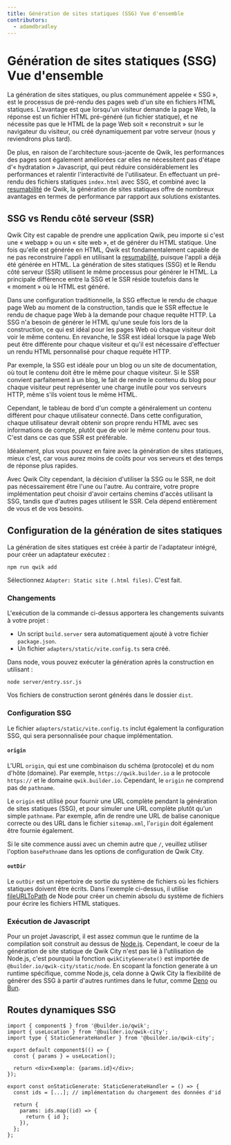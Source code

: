 ```yaml
---
title: Génération de sites statiques (SSG) Vue d'ensemble
contributors:
  - adamdbradley
---
```


# Génération de sites statiques (SSG) Vue d'ensemble

La génération de sites statiques, ou plus communément appelée « SSG », est le processus de pré-rendu des pages web d'un site en fichiers HTML statiques. L'avantage est que lorsqu'un visiteur demande la page Web, la réponse est un fichier HTML pré-généré (un fichier statique), et ne nécessite pas que le HTML de la page Web soit « reconstruit » sur le navigateur du visiteur, ou créé dynamiquement par votre serveur (nous y reviendrons plus tard).

De plus, en raison de l'architecture sous-jacente de Qwik, les performances des pages sont également améliorées car elles ne nécessitent pas d'étape d'« hydratation » Javascript, qui peut réduire considérablement les performances et ralentir l'interactivité de l'utilisateur. En effectuant un pré-rendu des fichiers statiques `index.html` avec SSG, et combiné avec la [resumabilité](../../../docs/concepts/resumable/index.mdx) de Qwik, la génération de sites statiques offre de nombreux avantages en termes de performance par rapport aux solutions existantes.

## SSG vs Rendu côté serveur (SSR)

Qwik City est capable de prendre une application Qwik, peu importe si c'est une « webapp » ou un « site web », et de générer du HTML statique. Une fois qu'elle est générée en HTML, Qwik est fondamentalement capable de ne pas reconstruire l'appli en utilisant la [resumabilité](../../../docs/concepts/resumable/index.mdx), puisque l'appli a déjà été générée en HTML. La génération de sites statiques (SSG) et le Rendu côté serveur (SSR) utilisent le même processus pour générer le HTML. La principale différence entre la SSG et le SSR réside toutefois dans le « moment » où le HTML est généré.

Dans une configuration traditionnelle, la SSG effectue le rendu de chaque page Web au moment de la construction, tandis que le SSR effectue le rendu de chaque page Web à la demande pour chaque requête HTTP. La SSG n'a besoin de générer le HTML qu'une seule fois lors de la construction, ce qui est idéal pour les pages Web où chaque visiteur doit voir le même contenu. En revanche, le SSR est idéal lorsque la page Web peut être différente pour chaque visiteur et qu'il est nécessaire d'effectuer un rendu HTML personnalisé pour chaque requête HTTP.

Par exemple, la SSG est idéale pour un blog ou un site de documentation, où tout le contenu doit être le même pour chaque visiteur. Si le SSR convient parfaitement à un blog, le fait de rendre le contenu du blog pour chaque visiteur peut représenter une charge inutile pour vos serveurs HTTP, même s'ils voient tous le même HTML.

Cependant, le tableau de bord d'un compte a généralement un contenu différent pour chaque utilisateur connecté. Dans cette configuration, chaque utilisateur devrait obtenir son propre rendu HTML avec ses informations de compte, plutôt que de voir le même contenu pour tous. C'est dans ce cas que SSR est préférable.

Idéalement, plus vous pouvez en faire avec la génération de sites statiques, mieux c'est, car vous aurez moins de coûts pour vos serveurs et des temps de réponse plus rapides.

Avec Qwik City cependant, la décision d'utiliser la SSG ou le SSR, ne doit pas nécessairement être l'une ou l'autre. Au contraire, votre propre implémentation peut choisir d'avoir certains chemins d'accès utilisant la SSG, tandis que d'autres pages utilisent le SSR. Cela dépend entièrement de vous et de vos besoins.

## Configuration de la génération de sites statiques

La génération de sites statiques est créée à partir de l'adaptateur intégré, pour créer un adaptateur exécutez :

```shell
npm run qwik add
```

Sélectionnez `Adapter: Static site (.html files)`. C'est fait.

### Changements

L'exécution de la commande ci-dessus apportera les changements suivants à votre projet :

  - Un script `build.server` sera automatiquement ajouté à votre fichier `package.json`.
  - Un fichier `adapters/static/vite.config.ts` sera créé.

Dans node, vous pouvez exécuter la génération après la construction en utilisant :

```shell
node server/entry.ssr.js
```

Vos fichiers de construction seront générés dans le dossier `dist`.

### Configuration SSG

Le fichier `adapters/static/vite.config.ts` inclut également la configuration SSG, qui sera personnalisée pour chaque implémentation.

#### `origin`

L'URL `origin`, qui est une combinaison du schéma (protocole) et du nom d'hôte (domaine). Par exemple, `https://qwik.builder.io` a le protocole `https://` et le domaine `qwik.builder.io`. Cependant, le `origin` ne comprend pas de `pathname`.

Le `origin` est utilisé pour fournir une URL complète pendant la génération de sites statiques (SSG), et pour simuler une URL complète plutôt qu'un simple `pathname`. Par exemple, afin de rendre une URL de balise canonique correcte ou des URL dans le fichier `sitemap.xml`, l'`origin` doit également être fournie également.

Si le site commence aussi avec un chemin autre que `/`, veuillez utiliser l'option `basePathname` dans les options de configuration de Qwik City.

#### `outDir`

Le `outDir` est un répertoire de sortie du système de fichiers où les fichiers statiques doivent être écrits. Dans l'exemple ci-dessus, il utilise [fileURLToPath](https://nodejs.org/api/url.html#urlfileurltopathurl) de Node pour créer un chemin absolu du système de fichiers pour écrire les fichiers HTML statiques.

### Exécution de Javascript

Pour un projet Javascript, il est assez commun que le runtime de la compilation soit construit au dessus de [Node.js](https://nodejs.org/en/docs/). Cependant, le coeur de la génération de site statique de Qwik City n'est pas lié à l'utilisation de Node.js, c'est pourquoi la fonction `qwikCityGenerate()` est importée de `@builder.io/qwik-city/static/node`. En scopant la fonction generate à un runtime spécifique, comme Node.js, cela donne à Qwik City la flexibilité de générer des SSG à partir d'autres runtimes dans le futur, comme [Deno](https://deno.land/) ou [Bun](https://bun.sh/).

## Routes dynamiques SSG

```tsx
import { component$ } from '@builder.io/qwik';
import { useLocation } from '@builder.io/qwik-city';
import type { StaticGenerateHandler } from '@builder.io/qwik-city';

export default component$(() => {
  const { params } = useLocation();

  return <div>Exemple: {params.id}</div>;
});

export const onStaticGenerate: StaticGenerateHandler = () => {
  const ids = [...]; // implémentation du chargement des données d'id

  return {
    params: ids.map((id) => {
      return { id };
    }),
  };
};
```
